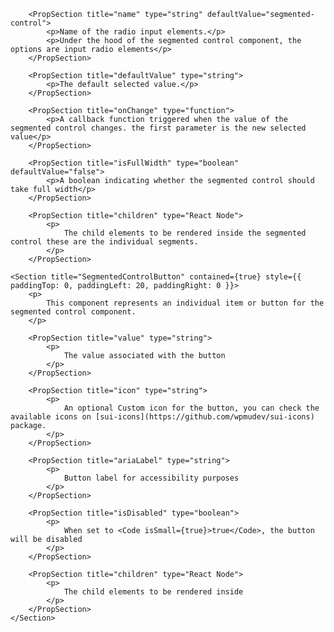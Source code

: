 
<PackageInstallGuide packageName="@wpmudev/sui-segmented-control" />

<Section title="Props" border={true}>

    	<PropSection title="name" type="string" defaultValue="segmented-control">
    		<p>Name of the radio input elements.</p>
    		<p>Under the hood of the segmented control component, the options are input radio elements</p>
    	</PropSection>

    	<PropSection title="defaultValue" type="string">
    		<p>The default selected value.</p>
    	</PropSection>

    	<PropSection title="onChange" type="function">
    		<p>A callback function triggered when the value of the segmented control changes. the first parameter is the new selected value</p>
    	</PropSection>

    	<PropSection title="isFullWidth" type="boolean" defaultValue="false">
    		<p>A boolean indicating whether the segmented control should take full width</p>
    	</PropSection>

    	<PropSection title="children" type="React Node">
    		<p>
    			The child elements to be rendered inside the segmented control these are the individual segments.
    		</p>
    	</PropSection>

</Section>

<Section
	title="Sub Components"
	contained={true}
	style={{ paddingTop: 30, paddingBottom: 0 }}
>

    <Section title="SegmentedControlButton" contained={true} style={{ paddingTop: 0, paddingLeft: 20, paddingRight: 0 }}>
    	<p>
    		This component represents an individual item or button for the segmented control component.
    	</p>

    	<PropSection title="value" type="string">
    		<p>
    			The value associated with the button
    		</p>
    	</PropSection>

    	<PropSection title="icon" type="string">
    		<p>
    			An optional Custom icon for the button, you can check the available icons on [sui-icons](https://github.com/wpmudev/sui-icons) package.
    		</p>
    	</PropSection>

    	<PropSection title="ariaLabel" type="string">
    		<p>
    			Button label for accessibility purposes
    		</p>
    	</PropSection>

    	<PropSection title="isDisabled" type="boolean">
    		<p>
    			When set to <Code isSmall={true}>true</Code>, the button will be disabled
    		</p>
    	</PropSection>

    	<PropSection title="children" type="React Node">
    		<p>
    			The child elements to be rendered inside
    		</p>
    	</PropSection>
    </Section>

</Section>

<CommonPropsNotice />